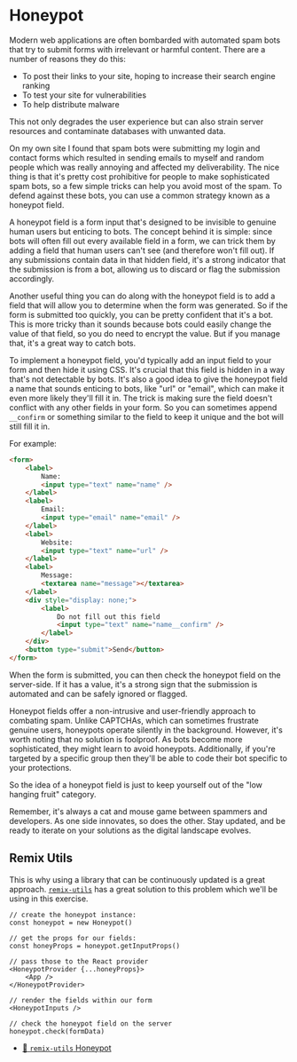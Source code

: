 # Honeypot

Modern web applications are often bombarded with automated spam bots that try to
submit forms with irrelevant or harmful content. There are a number of reasons
they do this:

- To post their links to your site, hoping to increase their search engine
  ranking
- To test your site for vulnerabilities
- To help distribute malware

This not only degrades the user experience but can also strain server resources
and contaminate databases with unwanted data.

On my own site I found that spam bots were submitting my login and contact forms
which resulted in sending emails to myself and random people which was really
annoying and affected my deliverability. The nice thing is that it's pretty cost
prohibitive for people to make sophisticated spam bots, so a few simple tricks
can help you avoid most of the spam. To defend against these bots, you can use
a common strategy known as a honeypot field.

A honeypot field is a form input that's designed to be invisible to genuine
human users but enticing to bots. The concept behind it is simple: since bots
will often fill out every available field in a form, we can trick them by adding
a field that human users can't see (and therefore won't fill out). If any
submissions contain data in that hidden field, it's a strong indicator that the
submission is from a bot, allowing us to discard or flag the submission
accordingly.

Another useful thing you can do along with the honeypot field is to add a field
that will allow you to determine when the form was generated. So if the form is
submitted too quickly, you can be pretty confident that it's a bot. This is more
tricky than it sounds because bots could easily change the value of that field,
so you do need to encrypt the value. But if you manage that, it's a great way to
catch bots.

To implement a honeypot field, you'd typically add an input field to your form
and then hide it using CSS. It's crucial that this field is hidden in a way
that's not detectable by bots. It's also a good idea to give the honeypot field
a name that sounds enticing to bots, like "url" or "email", which can make it
even more likely they'll fill it in. The trick is making sure the field doesn't
conflict with any other fields in your form. So you can sometimes append
`__confirm` or something similar to the field to keep it unique and the bot will
still fill it in.

For example:

```html
<form>
	<label>
		Name:
		<input type="text" name="name" />
	</label>
	<label>
		Email:
		<input type="email" name="email" />
	</label>
	<label>
		Website:
		<input type="text" name="url" />
	</label>
	<label>
		Message:
		<textarea name="message"></textarea>
	</label>
	<div style="display: none;">
		<label>
			Do not fill out this field
			<input type="text" name="name__confirm" />
		</label>
	</div>
	<button type="submit">Send</button>
</form>
```

When the form is submitted, you can then check the honeypot field on the
server-side. If it has a value, it's a strong sign that the submission is
automated and can be safely ignored or flagged.

Honeypot fields offer a non-intrusive and user-friendly approach to combating
spam. Unlike CAPTCHAs, which can sometimes frustrate genuine users, honeypots
operate silently in the background. However, it's worth noting that no solution
is foolproof. As bots become more sophisticated, they might learn to avoid
honeypots. Additionally, if you're targeted by a specific group then they'll be
able to code their bot specific to your protections.

So the idea of a honeypot field is just to keep yourself out of the "low
hanging fruit" category.

Remember, it's always a cat and mouse game between spammers and developers. As
one side innovates, so does the other. Stay updated, and be ready to iterate on
your solutions as the digital landscape evolves.

## Remix Utils

This is why using a library that can be continuously updated is a great
approach. [`remix-utils`](https://npm.im/remix-utils) has a great solution to
this problem which we'll be using in this exercise.

```tsx
// create the honeypot instance:
const honeypot = new Honeypot()

// get the props for our fields:
const honeyProps = honeypot.getInputProps()

// pass those to the React provider
<HoneypotProvider {...honeyProps}>
	<App />
</HoneypotProvider>

// render the fields within our form
<HoneypotInputs />

// check the honeypot field on the server
honeypot.check(formData)
```

- [📜 `remix-utils` Honeypot](https://github.com/sergiodxa/remix-utils#honeypot)
